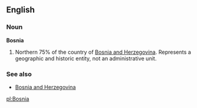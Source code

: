 ==English==
===Noun===
'''Bosnia'''

#Northern 75% of the country of  [[Bosnia and Herzegovina]]. Represents a geographic and historic entity, not an administrative unit.

===See also===
*[[Bosnia and Herzegovina]]

[[pl:Bosnia]]